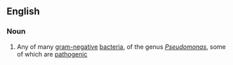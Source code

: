 ==English==

===Noun===
{{en-noun}}

# Any of many [[gram-negative]] [[bacteria]], of the genus ''[[Pseudomonas]]'', some of which are [[pathogenic]]